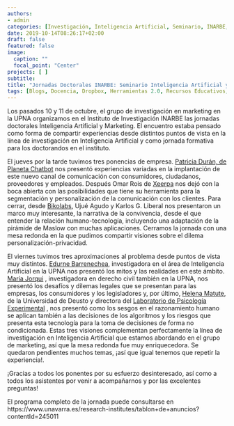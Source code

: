 ```yaml
---
authors:
- admin
categories: [Investigación, Inteligencia Artificial, Seminario, INARBE, Escuela de Doctorado]
date: 2019-10-14T08:26:17+02:00
draft: false
featured: false
image:
  caption: ""
  focal_point: "Center"
projects: [ ]
subtitle:  
title: "Jornadas Doctorales INARBE: Seminario Inteligencia Artificial y Marketing"
tags: [Blogs, Docencia, Dropbox, Herramientas 2.0, Recursos Educativos, repositorios, Scribd, Slideshare]
---
```


Los pasados 10 y 11 de octubre, el grupo de investigación en marketing en la UPNA organizamos en el Instituto de Investigación INARBE las jornadas doctorales Inteligencia Artificial y Marketing.  El encuentro estaba pensado como forma de compartir experiencias desde distintos puntos de vista en la línea de investigación en Inteligencia Artificial  y como jornada formativa para los doctorandos en el instituto.

El jueves por la tarde tuvimos tres ponencias de empresa. [Patricia Durán, de Planeta Chatbot]( https://planetachatbot.com/@patriciadurana ) nos presentó experiencias variadas en la implantación de este nuevo canal de comunicación con consumidores, ciudadanos, proveedores y empleados. Después Omar Rois de [Xeerpa]( https://xeerpa.com/inicio/ ) nos dejó con la boca abierta con las posibilidades que tiene su herramienta para la segmentación y personalización de la comunicación con los clientes. Para cerrar, desde [Bikolabs]( https://www.biko2.com/bikolabs-creatividad-pirata/ ), Ujué Agudo y Karlos G. Liberal nos presentaron un marco muy interesante, la narrativa de la convivencia, desde el que entender la relación humano-tecnología, incluyendo una adaptación de la pirámide de Maslow con muchas aplicaciones. Cerramos la jornada con una mesa redonda en la que pudimos compartir visiones sobre el dilema personalización-privacidad.

El viernes tuvimos tres aproximaciones al problema desde puntos de vista muy distintos. [Edurne Barrenechea]( http://www.unavarra.es/pdi?uid=2578 ), investigadora en el área de Inteligencia Artificial en la UPNA nos presentó los mitos y las realidades en este ámbito. [María Jorqui]( http://www.unavarra.es/pdi?uid=810823 ) , investigadora en derecho civil también en la UPNA, nos presentó los desafíos y dilemas legales que se presentan para las empresas, los consumidores y los legisladores y, por último, [Helena Matute]( https://helenamatute.wordpress.com/ ), de la Universidad de Deusto  y directora del [Laboratorio de Psicología Experimental](https://labpsicoblog.wordpress.com/) , nos presentó como los sesgos en el razonamiento humano se aplican también a las decisiones de los algoritmos y los riesgos que presenta esta tecnología para la toma de decisiones de forma no condicionada. Estas tres visiones complementan perfectamente la línea de investigación en Inteligencia Artificial que estamos abordando en el grupo de marketing, así que la mesa redonda fue muy enriquecedora. Se quedaron pendientes muchos temas, ¡así que igual tenemos que repetir la experiencia!. 

¡Gracias a todos los ponentes por su esfuerzo desinteresado, así como a todos los asistentes por venir a acompañarnos y por las excelentes preguntas!

El programa completo de la jornada puede consultarse en  https://www.unavarra.es/research-institutes/tablon+de+anuncios?contentId=245011 

